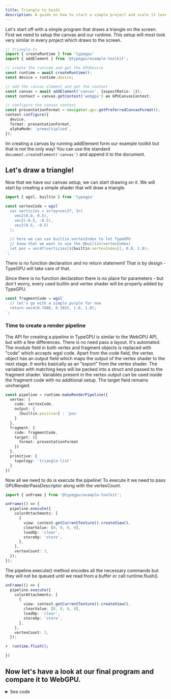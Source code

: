 ```yaml
---
title: Triangle to boids
description: A guide on how to start a simple project and scale it leveraging the power of TypeGPU.
---
```


Let's start off with a simple program that draws a triangle on the screen. First we need to setup the canvas and our runtime.
This setup will most look very similar in every project which draws to the screen.

```ts
// triangle.ts
import { createRuntime } from 'typegpu'
import { addElement } from '@typegpu/example-toolkit';

// create the runtime and get the GPUDevice
const runtime = await createRuntime();
const device = runtime.device;

// add the canvas element and get the context
const canvas = await addElement('canvas', {aspectRatio: 1});
const context = canvas.getContext('webgpu') as GPUCanvasContext;

// configure the canvas context
const presentationFormat = navigator.gpu.getPreferredCanvasFormat();
context.configure({
  device,
  format: presentationFormat,
  alphaMode: 'premultiplied',
});
```


<Aside type="tip">

Im creating a canvas by running addElement form our example toolkit but that is not the only way! You can use the standard `document.createElement('canvas')` and append it to the document.

</Aside>


## Let's draw a triangle!

Now that we have our canvas setup, we can start drawing on it. We will start by creating a simple shader that will draw a triangle.

```ts
import { wgsl, builtin } from 'typegpu'

const vertexCode = wgsl`
  var verticies = array<vec2f, 3>(
    vec2(0.0, 0.5),
    vec2(-0.5, -0.5),
    vec2(0.5, -0.5)
  );

  // here we can use builtin.vertexIndex to let TypeGPU
  // know that we want to use the @builtin(vertexIndex)
  let pos = vec4f(verticies[${builtin.vertexIndex}], 0.0, 1.0);
`;
```

<Aside type="caution" title="Pay attention to how the vertex shader code looks!">
  There is no function declaration and no return statement! That is by design - TypeGPU will take care of that.
</Aside>

Since there is no function declaration there is no place for parameters - but don't worry,
every used builtin and vertex shader will be properly added by TypeGPU.

```ts
const fragmentCode = wgsl`
  // let's go with a simple purple for now
  return vec4(0.7686, 0.3922, 1.0, 1.0);
`;
```

### Time to create a render pipeline

The API for creating a pipeline in TypeGPU is similar to the WebGPU API, but with a few differences.
<CardGrid>
  <Card title="Layouts" icon="seti:bicep">
    There is no need pass a layout. It's automated.
  </Card>
  <Card title="Modules" icon="setting">
    The module field in both vertex and fragment objects is replaced with "code" which accepts wgsl code.
  </Card>
  <Card title="Vertex" icon="setting">
    Apart from the code field, the vertex object has an output field which maps the output of the vertex shader to the next stage.
    It works basically as an "export" from the vertex shader. The variables with matching keys will be packed into a struct and passed to the fragment shader.
  </Card>
  <Card title="Fragment" icon="setting">
    Variables present in the vertex output can be used inside the fragment code with no additional setup. The target field remains unchanged.
  </Card>
</CardGrid>

```ts
const pipeline = runtime.makeRenderPipeline({
  vertex: {
    code: vertexCode,
    output: {
      [builtin.position] : 'pos'
    }
  },
  fragment: {
    code: fragmentCode,
    target: [{
      format: presentationFormat
    }]
  },
  primitive: {
    topology: 'triangle-list'
  }
})
```

Now all we need to do is execute the pipeline! To execute it we need to pass GPURenderPassDescriptor along with the vertexCount.

```ts
import { onFrame } from '@typegpu/example-toolkit';

onFrame(() => {
  pipeline.execute({
    colorAttachments: [
      {
        view: context.getCurrentTexture().createView(),
        clearValue: [0, 0, 0, 0],
        loadOp: 'clear',
        storeOp: 'store',
      },
    ],
    vertexCount: 3,
  });
});
```
<Aside type="danger" title="The code above draws nothing!">
  The pipeline.execute() method encodes all the necessary
  commands but they will not be queued until we read from a buffer or call runtime.flush().
</Aside>

```ts
onFrame(() => {
  pipeline.execute({
    colorAttachments: [
      {
        view: context.getCurrentTexture().createView(),
        clearValue: [0, 0, 0, 0],
        loadOp: 'clear',
        storeOp: 'store',
      },
    ],
    vertexCount: 3,
  });
```
``` diff
+  runtime.flush();
```
```ts
})
```

## Now let's have a look at our final program and compare it to WebGPU.

<Tabs>
  <TabItem label="TypeGPU">
  <details>
  <summary>See code</summary>
    ```ts
    import { wgsl, createRuntime, builtin } from 'typegpu'
    import { addElement, onFrame } from '@typegpu/example-toolkit';

    const runtime = await createRuntime();
    const device = runtime.device;

    const canvas = await addElement('canvas', {aspectRatio: 1});
    const context = canvas.getContext('webgpu') as GPUCanvasContext;
    const presentationFormat = navigator.gpu.getPreferredCanvasFormat();

    context.configure({
      device,
      format: presentationFormat,
      alphaMode: 'premultiplied',
    });

    const pipeline = runtime.makeRenderPipeline({
      vertex: {
        code: wgsl`
          var verticies = array<vec2f, 3>(
            vec2(0.0, 0.5),
            vec2(-0.5, -0.5),
            vec2(0.5, -0.5)
          );

          let pos = vec4f(verticies[${builtin.vertexIndex}], 0.0, 1.0);
        `,
        output: {
          [builtin.position] : 'pos'
        }
      },
      fragment: {
        code: wgsl`
          return vec4(0.7686, 0.3922, 1., 1.0);
        `,
        target: [{
          format: presentationFormat
        }]
      },
      primitive: {
        topology: 'triangle-list'
      }
    })

    onFrame(() => {
      pipeline.execute({
      colorAttachments: [
          {
            view: context.getCurrentTexture().createView(),
            clearValue: [0, 0, 0, 0],
            loadOp: 'clear',
            storeOp: 'store',
          },
        ],
        vertexCount: 3,
    })

    runtime.flush();
    })
    ```
    </details>
    <LinkCard
      title="Run this in the playground"
      href="/examples#example=playground__JYWwDg9gTgLgBAbzgdwOYGcA2AaOBjKAUwEMZCAlAVwDsZRDcAjS4TO6uAXzgDMoIQcAOQwAnmEKowlIQChQkWIjjEAJqoCimQiEK1cEagDEoxXV179BQgAJiJUygHpCADzNhtAWhgQImAGtgGCEAbllZPEN0eCgaOnMAXhVkYmD8IlIKePoACgBKcKjqGLhVQgA3YDxCOGS42noAOnKqmvDI6Pg8YmoK4nQ6lLT4NU1tXVpcoR6%2BgaFcBAGJPBhyUmAIAC44AEZOQs6S7sMyV3hk2f70JtRCGABhU7cYaeRCRkchfJVBgHEAAoAVQevWuT1oLyKXTgYCI6D0MA2hiM0BApCG1GIVVQpGgt2kt3uAKIPEIUCIqlBc3QqKg6NehyOZxgTWKPGAqEoRFyCFkcDKlWqDH5vDRpB2cMICNoyOM4pg2FFxEwYAAFsQALIQco7IRSkCUNjATzAQiqBayA4dYqlMAmwiYYDUWr1HK6JrogIUPTlKAAh1Ol280UVclnHZ8gUCqK6lAYTAAA1F0bg-SgafD1TNg2SxApxFEAB4w3gAEw8XAAZgAfLkU6nM%2BXcgAGJot3BtgCs%2BSVjejpbLuS83dwI6aPb7-abQ9HcHHPYbAqZ-e08EguabABYeLkw7Bs9KANoAEgQzFY7Ca%2B7OAElqOVXJwALqd9u4Xbtw6pxNTgUQSgYGkGBIyXOAjwvY1qCaDdgk2ahnzgPUNzkVNOFFTgpz4YhUEmEDEAbWNCB2NAsGTfsiBgbkOFLLdWyaAB2AA2AAOJi3yrABOMsyw-Jo%2BJbb9o1-BskSgO58KPKNGx4BVJXhRE5TpBkGxfDCpzhUA4LDUDU18SBMAgVBRD1GAoGAXpUG8J0YlQrgrXyCIUVMXRcgKOoawIgV7QkINCCaNxCDwQDCBDGN-GgABBGAkTwNU8PQHYjzA6T%2ByqQhkB2YoWSJR5uSIWgABUXm5UL8jZTIyAANTNZACj-Rs8G0fMqpVShiPAjs4C6nrXzAgVDLUAB5MA9SakgoEtac4BiaBCBGvVZqIKbG0whs%2BtTG83CeeIdirKcDgiAUGgSfyeEwSh0DVApwgOIA"
      target="_blank"
    />
  </TabItem>
  <TabItem label="WebGPU">
  <details>
  <summary>See code</summary>
    ```ts
    import { addElement, onFrame } from '@typegpu/example-toolkit';

    const adapter = await navigator.gpu?.requestAdapter();
    const device = await adapter?.requestDevice();

    if(!device) {
      throw new Error('Failed to acquire a device')
    }

    const canvas = await addElement('canvas', {aspectRatio: 1});
    const context = canvas.getContext('webgpu') as GPUCanvasContext;
    const presentationFormat = navigator.gpu.getPreferredCanvasFormat();

    context.configure({
      device,
      format: presentationFormat,
      alphaMode: 'premultiplied',
    });

    const pipeline = device.createRenderPipeline({
      layout: 'auto',
      vertex: {
        module: device.createShaderModule({
          code: `
            @vertex
            fn main(
              @builtin(vertex_index) VertexIndex : u32
            ) -> @builtin(position) vec4f {
              var pos = array<vec2f, 3>(
                vec2(0.0, 0.5),
                vec2(-0.5, -0.5),
                vec2(0.5, -0.5)
              );

              return vec4f(pos[VertexIndex], 0.0, 1.0);
            }
          `,
        }),
      },
      fragment: {
        module: device.createShaderModule({
          code: `
            @fragment
            fn main() -> @location(0) vec4f {
              return vec4(0.7686, 0.3922, 1.0, 1.0);
            }
          `,
        }),
        targets: [
          {
            format: presentationFormat,
          },
        ],
      },
      primitive: {
        topology: 'triangle-list',
      },
    });


    onFrame(() => {
      const commandEncoder = device.createCommandEncoder();
      const textureView = context.getCurrentTexture().createView();

      const renderPassDescriptor: GPURenderPassDescriptor = {
        colorAttachments: [
          {
            view: textureView,
            clearValue: [0, 0, 0, 0],
            loadOp: 'clear',
            storeOp: 'store',
          },
        ],
      };

      const passEncoder = commandEncoder.beginRenderPass(renderPassDescriptor);
      passEncoder.setPipeline(pipeline);
      passEncoder.draw(3);
      passEncoder.end();

      device.queue.submit([commandEncoder.finish()]);
    })

    ```
    </details>
    <LinkCard
      title="Run this in the playground"
      href="/examples#example=playground__JYWwDg9gTgLgBAbzgQwCaoKIBsCmIcB2MANHBAQGJTL5wC%2BcAZlBCHAOQACMAnmDgHMwAVwD0OAB40wuALQwIELAGtgMdgG4AUFoDG5AM7w0yMDBxQ4AXhQB3ZGrgFkAN2ADkCqADohwgPzeUDgAjsI4RgCCqKbmUAAUAJTa%2BgRGcKg4bro41nYOxjFmFoHBYREwACJZwDlJ2lrAjPEAhJnZOImIWnBwMAAWLLZOOMMYUCwJ7BQOuKh9ECi6YcDBKBk1OeyJWnQ6qem6yAQuyAZ5yPaOaJi4%2BETx7EcnZ%2BykCGf8ujAASp7AEAAXHAAIx0ZJ6QzwVLmCTwGzPU4GXw4GAAYXIsJgj1sOAARn5tihzgBxAAKAFU0cckRiiJIYCkoXAwMEDIQYP9yBRoCBPHlnG4PF5fCIUTAycFGBZgqhqS8DDyoHzsRDIfS4d5Uox3MJgvEED0Nh1iEbGLzPMDWREOVzKBaSEbkFgwP1kABZCCZYHsa0gYRYGDAGTAHCoN67NUHeBgYM4LDAAi5GztWo4LXBTw4H6ETJQMlxhNJg1GrDIHgQYQwH3IKsQCO9FwWWHAw29XogL0BnDA1M5DM4LMAZTdec9qG7Jfb7f03rgAAMjdPepwm7BJEvl4wCHA%2BYn4pvl3BOHjhMBA-u17CAPqJzISLoANWbkgAkgR73BgcIAMwAJkPdsulkAA%2BY9T3PIMCHiSADDUAECC6JtdAAFkYboj2nU5LFgi4JnLAAeZC-0YUgfxAg9MOXYj4gABm8WjSHogBWRJTSorCcF0P94lkFjSD47xWPYjjGy4nj%2BLgQTWMA6c1VE4IYD1HdkLQmCIAMABtZ91wkd97wAXSYhjSBBBiISovYj3nETenBES6BE5hkAEe5qww9tOwnXBe02dNdEzcwRzQCxx0nNtl1nHsF1k49nNcjlYu3XcHGg4CwM4LAICOINyDopCuLQjyqMU5S4FUujvAAdgANgADhq4yfwATj-P9TJM0FzO0SzAJszd7M3TkoAEVEDGBTTAIio9zWVS0WTZW1cvtObHSPRzNyMo0Nt6VlQHgptWyGiBICygQeB9GAoGAY4BDkBMjAbehTXBBotG5ah8HiJJrDAiLozgfQQD5D8MAIKLLBTPyByzDFgeOTBwa9Cx6iNAGsT1HBH1DYYEUxBlxTRPVgiIAAVBlMaSGHzGx0ZUbR5kSbzMkzgMaoDAC4MvGBckKRzD8LBZgw2YiTmzGgPJpsBpRoEiGBOV0fo3PGuBJqPKWsJx4EMeCWnbFsyLcGQKBH2dcIJsYuBLetraqKytAAHkwB9XQjagJ6jyMaAcCdn0veCD32x29tbfoBpegBsBWbBiG8iBkHEYh7w8UERN%2BeZ1n4iZwXWfZsWvAsllo6RvNvHZCVC0THAYMrpNC6j4WY%2BRnxUGoWx4h-evi6T3N6d6Pt03KcIy%2BEPEQDUeJNPjhGm9LnUCGAAx%2BiSAyIXBLQgA"
      target="_blank"
    />
  </TabItem>
</Tabs>

<Aside>The benefit of using TypeGPU may not be very obvious yet. Sure we lost some lines of code - but is it worth it? Let's keep going!</Aside>

## Let's add some parametrization!

There is nothing wrong with a simple static triangle, but let's make it a *bit more interesting* by adding some parameters to our shader.
We will add x and y position buffers and a rotation buffer that will let us move the triangle around! Now isn't that **awesome**?

#### But first let's upgrade our program a little.

Currently the verices are hardcoded in the shader.

```wgsl
var verticies = array<vec2f, 3>(
  vec2(0.0, 0.5),
  vec2(-0.5, -0.5),
  vec2(0.5, -0.5)
);

let pos = vec4f(verticies[${builtin.vertexIndex}], 0.0, 1.0);
```

That is certainly not the best way to do it. Let's create a vertex buffer that stores the coordinates and use it in the shader.

```ts
import { vec2f, arrayOf } from 'typegpu/data';

const triangleVertex = wgsl
  .buffer(arrayOf(vec2f, 3), [
    [0.0, 0.5],
    [-0.5, -0.5],
    [0.5, -0.5],
  ])
  .$allowVertex('vertex');
```
<Aside type="tip">
You can also pass `'instance'` into the `$allowVertex()` method. This will change the way the values are read.
</Aside>

Now we can use the buffer in the shader.

<Tabs>
  <TabItem label="Before">
    ```ts
    const vertexCode = wgsl`
      var verticies = array<vec2f, 3>(
        vec2(0.0, 0.5),
        vec2(-0.5, -0.5),
        vec2(0.5, -0.5)
      );

      let pos = vec4f(verticies[${builtin.vertexIndex}], 0.0, 1.0);
    `;
    ```
  </TabItem>
  <TabItem label="After">
    ```ts
    const vertexCode = wgsl`
      let pos = vec4f(${triangleVertex.asVertex()}, 0.0, 1.0);
    `;
    ```
    <Aside title="Thats it!">TypeGPU will take care of the rest.</Aside>
  </TabItem>
</Tabs>

Great! Now that we have that out of the way, let's add some parameters to our shader. Here is the game plan:


<Steps>

1. Create the parameters:

   ```ts
   import { addSliderParam } from '@typegpu/example-toolkit';

   const params = {
     rotation: addSliderParam('rotation (rad)', 0, {
       min: 0,
       max: 3.14 * 2,
       step: 0.1,
     }),
     x: addSliderParam('x', 0, {
       min: -1,
       max: 1,
       step: 0.1,
     }),
     y: addSliderParam('y', 0, {
       min: -1,
       max: 1,
       step: 0.1,
     }),
   };
   ```

2. Create the buffers:

   ```ts
   import { f32 } from 'typegpu/data';

   const rotationBuffer = wgsl.buffer(f32, params.rotation).$allowUniform();
   const xBuffer = wgsl.buffer(f32, params.x).$allowUniform();
   const yBuffer = wgsl.buffer(f32, params.y).$allowUniform();
   ```

3. Prepare a helper function to rotate the triangle:

   ```ts
   const rotate = wgsl.fn`(v: vec2f, angle: f32) -> vec2f {
     let pos = vec2(
       (v.x * cos(angle)) - (v.y * sin(angle)),
       (v.x * sin(angle)) + (v.y * cos(angle))
     );
     return pos;
   }`;
   ```

4. Use the buffers inside the shader code:

   ```ts
   const vertexCode = wgsl`
    let rotated = ${rotate}(
      ${triangleVertex.asVertex('readonly_storage')},
      ${rotationBuffer.asUniform()}
    );

    let offset = vec2f(
      ${xBuffer.asUniform()},
      ${yBuffer.asUniform()}
    );

    let pos = vec4f(rotated + offset, 0.0, 1.0);
   `;
   ```

4. Voilà! You have a movable and rotatable triangle!

</Steps>
<Aside type="tip">
Remember that there are many ways to achieve the same result.
This is just one of them. Having three separate buffers for x, y, and rotation may not be the most efficient way to do it.
You can experiment with different approaches to find the one that suits your needs best.
</Aside>

#### Let's compare TypeGPU to WebGPU again:

<Tabs>
  <TabItem label="TypeGPU">
  <details>
  <summary>See code</summary>
    ```ts
    import { wgsl, createRuntime, builtin } from 'typegpu';
    import { f32, vec2f, arrayOf } from 'typegpu/data';
    import { addElement, onFrame, addSliderParam } from '@typegpu/example-toolkit';

    const runtime = await createRuntime();
    const device = runtime.device;

    const canvas = await addElement('canvas', { aspectRatio: 1 });
    const context = canvas.getContext('webgpu') as GPUCanvasContext;
    const presentationFormat = navigator.gpu.getPreferredCanvasFormat();

    context.configure({
      device,
      format: presentationFormat,
      alphaMode: 'premultiplied',
    });

    const params = {
      rotation: addSliderParam('rotation (rad)', 0, {
        min: 0,
        max: 3.14 * 2,
        step: 0.1,
      }),
      x: addSliderParam('x', 0, {
        min: -1,
        max: 1,
        step: 0.1,
      }),
      y: addSliderParam('y', 0, {
        min: -1,
        max: 1,
        step: 0.1,
      }),
    };

    const rotationBuffer = wgsl.buffer(f32, params.rotation).$allowUniform();
    const xBuffer = wgsl.buffer(f32, params.x).$allowUniform();
    const yBuffer = wgsl.buffer(f32, params.y).$allowUniform();

    const triangleVertex = wgsl
      .buffer(arrayOf(vec2f, 3), [
        [0.0, 0.5],
        [-0.5, -0.5],
        [0.5, -0.5],
      ])
      .$allowVertex('vertex');

    const rotate = wgsl.fn`(v: vec2f, angle: f32) -> vec2f {
      let pos = vec2(
        (v.x * cos(angle)) - (v.y * sin(angle)),
        (v.x * sin(angle)) + (v.y * cos(angle))
      );
      return pos;
    }`;

    const pipeline = runtime.makeRenderPipeline({
      vertex: {
        code: wgsl`
          let rotated = ${rotate}(
            ${triangleVertex.asVertex()},
            ${rotationBuffer.asUniform()}
          );

          let offset = vec2f(
            ${xBuffer.asUniform()},
            ${yBuffer.asUniform()}
          );

          let pos = vec4f(rotated + offset, 0.0, 1.0);
        `,
        output: {
          [builtin.position]: 'pos',
        },
      },
      fragment: {
        code: wgsl`
          return vec4(0.7686, 0.3922, 1., 1.0);
        `,
        target: [
          {
            format: presentationFormat,
          },
        ],
      },
      primitive: {
        topology: 'triangle-list',
      },
    });

    onFrame(() => {
      pipeline.execute({
        colorAttachments: [
          {
            view: context.getCurrentTexture().createView(),
            clearValue: [0, 0, 0, 0],
            loadOp: 'clear',
            storeOp: 'store',
          },
        ],
        vertexCount: 3,
      });

      runtime.flush();
    });

    ```
    </details>
    <LinkCard
      title="Run it in the playground!"
      href="/examples#example=playground__JYWwDg9gTgLgBAbzgdwOYGcA2AaOBjKAUwEMZCAlAVwDsZRDcAjS4TO6uAXzgDMoIQcAOQwAnmEKowlIQG4AUKEixEvAMwAmXADdCeDT1zEoUYqIDyPLr36CR4ydID0AE1LE5i8NHhJiLlwBRTEIQQlpcCGoAMVMwowCAZUxgF0IoAAVjYkFuPgFhAAExCSlKJ0IADxywEIBaGAgITABrYBhPeTwo9HgoGjowuABeOGJkYnb8IlIKAfoACgBKBW7qXrg07WA8QhG4ftp6ADotncIFLp74PGJqbWJ0ffHJ%2BH8gkLDaBaFb%2B8ehLg-OgJHgYORSMAIAAuOAARi4Kyu6xuUTIlXgoz%2BD3Qx1QhBgAGE0VUYD9kIRGGUhEsxk8AOIZACqhLuOOJtFJq2ucDARHQ4RgkKi0WgIFI%2B2oxG2qFI0Dx0jxBIyRB46SILlZ-3Qoqg4rJSOR6JgxzWPGAqEoRAWCHkcE2hG2u2wdt4YtIsL5hAFtGFMXdMBd9uImDAAAtiABZCBpWFCL0gShsYC1YCEFyA%2BScQ1rDZgbIgJ6jW32-hCuhRWHvZKpdJZOI-Mt%2BuALUwuJaAuAABiBrvtIGA1FhPb7cHFlVhamOcIALHAAFRwLSj3qEMDD6dBxFbidjJIpNKZAs-SqdnuIUcDodwOpwrf94i7u8rsjr7ub13ZreiKv72tHhshFEM9e3tftB1hW97zHR9YWfMC4FXN8uw-e0vyzS5cz6CByyhagACFKB4NUoH2NAsGOZhiPSBYeE0XB8ziXEmwraglmOAASENMAgZAmWoYAeDFZZuRROBKkI6jSNGcjMEooiSNo%2BjeQLXFKnYrjMB4viBKEvURORDZREkkiyIwOSqMUuitBUpjjlEDTuN4-jBOEnMeRgKBgDuVAQgANXSdEzKwV15KkhZjFMCweAWXR9EMOA1CWXAAG1RxSlDzxQgBWABdaCUrqHLcCK448oK4qbxy-LXVypZQs07SAtgKofl0FrT3csSWL2GTzOOHhqAAA1i2E4oMIxqF8whYWs2k6gAPjgcarBLOAQngSAi2WvQNAWUdYuOSoF3wCB0AiqaQiWeaW20eyTvQQcLum67oMO47F0e6hnqu2kAGpbvuxdunOnzftdJFSwJK0OC2hROCGzCeTAFNCBSaheoOeYwmOcUWgocJDwyVH0cIG1XXa9FYTW%2B1uljFBzKG0d7Q2g4cNmFx9g4hAes4faEIQ7nPO8y7CGa9FjkecXWqWThoMFnn2dYkz0kl9AXL0kBlk4Zm4ENAX1oJOAIGIgVMR2%2BL%2BYNuBuYkhTVceDW3Ll3X7W54z7agNWnf02Xdf1gXWa2-Y4pnGKes5gGTZ4M3cEy3A4WOLtIbAoboIgSgYGkGBqd1lLmFYdhji29o8NyuMtszBCXbQrc%2BGIVAvhzi8ELpmaGawJmDaIGAYYtmcFhQgB2AA2AAOEe4%2BONQAE4NBsxOE6TlP7TT0chSgfFm7Sg2aYFzWPV5flBT9XV9XlrhoJq2vXT5UBS90XOEMaSAeNQH9hGFsHCDqFJeiry%2BWZDQijiGTZYIwlprRRhIUmxwqh6EzmTPe3QeJQAAIIwCFHgMMTd0Cwh3gLPeCFtiEGQLCNYxolREitEQWgAAVUkVoybsQICQMgfk0zIGWBfWmIRjB%2BRDJQduGU46iO7Nfa2PF-DmDfL8PhUAAEG16NAQgMi4zKKIIosCNcwISPtJTKoxIBiTi3NmS4pZsaEAGpgSg6AwwGTMfIIAA"
      target="_blank"
    />
  </TabItem>
  <TabItem label="WebGPU">
  <details>
  <summary>See code</summary>
    ```ts
    import { addElement, onFrame, addParameter } from '@typegpu/example-toolkit';

    const adapter = await navigator.gpu?.requestAdapter();
    const device = await adapter?.requestDevice();

    if (!device) {
      throw new Error('Failed to acquire a device');
    }

    const canvas = await addElement('canvas', { aspectRatio: 1 });
    const context = canvas.getContext('webgpu') as GPUCanvasContext;
    const presentationFormat = navigator.gpu.getPreferredCanvasFormat();

    context.configure({
      device,
      format: presentationFormat,
      alphaMode: 'premultiplied',
    });

    const triangleVertexData = new Float32Array([0.0, 0.5, -0.5, -0.5, 0.5, -0.5]);

    const triangleVertexBuffer = device.createBuffer({
      size: triangleVertexData.byteLength,
      usage: GPUBufferUsage.VERTEX,
      mappedAtCreation: true,
    });
    new Float32Array(triangleVertexBuffer.getMappedRange()).set(triangleVertexData);
    triangleVertexBuffer.unmap();

    const parametersBuffer = device.createBuffer({
      size: 4 * 3,
      usage: GPUBufferUsage.UNIFORM | GPUBufferUsage.COPY_DST,
    });

    addParameter(
      'rotation',
      {
        initial: 0,
        min: 0,
        max: 3.14 * 2,
        step: 0.1,
      },
      (value) => {
        const data = new Float32Array([value]);
        device.queue.writeBuffer(parametersBuffer, 0, data);
      },
    );

    addParameter(
      'x',
      {
        initial: 0,
        min: -1,
        max: 1,
        step: 0.1,
      },
      (value) => {
        const data = new Float32Array([value]);
        device.queue.writeBuffer(parametersBuffer, 4, data);
      },
    );

    addParameter(
      'y',
      {
        initial: 0,
        min: -1,
        max: 1,
        step: 0.1,
      },
      (value) => {
        const data = new Float32Array([value]);
        device.queue.writeBuffer(parametersBuffer, 8, data);
      },
    );

    const wgslCode = `
      fn rotate(v: vec2f, angle: f32) -> vec2f {
        let pos = vec2(
          (v.x * cos(angle)) - (v.y * sin(angle)),
          (v.x * sin(angle)) + (v.y * cos(angle))
        );
        return pos;
      };

      struct Parameters {
        rotation : f32,
        x : f32,
        y : f32,
      };

      @binding(0) @group(0) var<uniform> params : Parameters;

      struct VertexOutput {
        @builtin(position) position : vec4f
      };

      @vertex
      fn mainVert(@location(0) v: vec2f) -> VertexOutput {
        let rotated = rotate(v, params.rotation);
        let offset = vec2(params.x, params.y);

        return VertexOutput(vec4f(rotated + offset, 0.0, 1.0));
      }

      @fragment
      fn mainFrag() -> @location(0) vec4f {
        return vec4(0.7686, 0.3922, 1.0, 1.0);
      }
    `;

    const module = device.createShaderModule({
      code: wgslCode,
    });

    const pipeline = device.createRenderPipeline({
      layout: 'auto',
      vertex: {
        module: module,
        buffers: [
          {
            arrayStride: 2 * 4,
            attributes: [
              {
                shaderLocation: 0,
                offset: 0,
                format: 'float32x2',
              },
            ],
          },
        ],
      },
      fragment: {
        module: module,
        targets: [
          {
            format: presentationFormat,
          },
        ],
      },
      primitive: {
        topology: 'triangle-list',
      },
    });

    const bindGroup = device.createBindGroup({
      layout: pipeline.getBindGroupLayout(0),
      entries: [
        {
          binding: 0,
          resource: {
            buffer: parametersBuffer,
          },
        },
      ],
    });

    onFrame(() => {
      const commandEncoder = device.createCommandEncoder();
      const textureView = context.getCurrentTexture().createView();

      const renderPassDescriptor: GPURenderPassDescriptor = {
        colorAttachments: [
          {
            view: textureView,
            clearValue: [0, 0, 0, 0],
            loadOp: 'clear',
            storeOp: 'store',
          },
        ],
      };

      const passEncoder = commandEncoder.beginRenderPass(renderPassDescriptor);
      passEncoder.setPipeline(pipeline);
      passEncoder.setVertexBuffer(0, triangleVertexBuffer);
      passEncoder.setBindGroup(0, bindGroup);
      passEncoder.draw(3);
      passEncoder.end();

      device.queue.submit([commandEncoder.finish()]);
    });
    ```
    </details>
    <LinkCard
      title="Run it in the playground!"
      href="/examples#example=playground__JYWwDg9gTgLgBAbzgQwCaoKIBsCmIcB2MANCugArJTL4w5SkQEBi1%2BcAvnAGZQQhwA5AAEYATzA4A5mACuAehwAPGmFwBaGBAhYA1sBiCA3ACgTAYyYBneGmRg6UOAF4UAd2QG4BZADdgUshaUAB0MrIA-CFQOACOsjg2AIKo9o4AFACUppYENnCoOP7mOC7unrapDvRRMfGJMAAiRcAlWaYmwNxw6QCEhcU4mYgmcHAwABZ8bt44MxhQfFDpgsyeuKjjECjm8cAxKAUtJYLZJhxmufnmyAS%2ByFZlyB5eaJi4%2BEQrN3cPgqRIB6ScwwABKQWAEAAXHAAIycM5XeC5OhKeCuH73KxhHAwADCTFRMBWbhwACNwqcUI8AOLkACqeNuWIJRGUMBy1ngYBiVkIMAhTGY0BAQTKPn8gWCYTkOJg5Bi3HoMVQTN%2BVmFUFFxLOFkJ7JCuW4AVkMXSCFGR0GxEt3BFQRhPMS-MFLHtJEtyCwYAmyAAshBCjDBE6QLIsDBgGpgDhUP9zrqkeMoMBblJcAA1eioxpBZDiuZwZhYCBBADMACYkotkGJ0gBtAAMIUbpGbAFZSOoO12e3A%2B92Qu2ALqJrnJ1MEdM4LOwZQAIVk3CVTlcA1aOENMSCOEXy-o5stVmAAC8cDCYCm05ns8pcwKQmSxHQADKEKSTG1jWRWZBSc9wHS9J7iu9K-v%2BIQZhgoIACoYAAGl%2BcCimAkioEk%2BLbpGTAXlACQ2hwZwEIWxaljAlbVtQdaXpO06zqiIH0HKfr2Gh4JTjgWSZCEfLEjR14zreSj3sgZz8VON5zkojGhLIBAoe0lzjmAVA0Li9BWDJZTriUW44DuMmHmMx5njCAAscAAFRwGWSE-n%2BAFATJYEOSE9IAHIAJLMAA8qCfpwAAPoBDLOeBm54j55AAJoAPqNAAyjBBG6m8lBsOpyyWoIfACthBDxmMFpjGMwAEAYqZYDCraWmMIBldVSF1cgSgwmWISwhZ1kVk1cA2DgYDVR1SEcEh6T3FgCTDM4AB8IwlXASapAKBYzKR5ZVjWdb1hNCSjqYC06Zu9QJCEbgpnQhkqRljiaUuK5tqQy2iQdnA2qlFCqbQB7ZUohXzSVZUVV6jW1chDVwOosK9aKrVwr1-WDf2w2WqNlrjV6U0uHNxUlUtearUWJYbZRtYNrtOD7WDR0hCdm7nQYu73Qe11qbdMmkGZT15mcYxox9qDpWzP1jIIYj-bjpXlZGIP9jDENQzDLUwtDYOI0Nqt82NFPTTjYP4ytrjEWtxPkZtVHk5jlO8yVNN02dF1M-uyys99UB3c7pAABzcwKNv8x0SZuFIVhYAShRlAABraBBwLlO7jTCvg4OYFbcKQAkwtwlbDOoc3J6n3SS3AuDchAjyuAXFbpGDYzjSEShWYt5fpAJmS5z0vghGITfHgQrcSUMmS9XXXeN9ZfcD9O7dwAA1J33dN5YVhT7g7dgzbYwxDApqx5AVivRwHTGZesggnAQtu48xfx-lcBZ5WvWNw-PVgz3L8jcfcDCGSZWoGVUh0iNmGMIKQfBZBgCAcMe4UAAA8ckugijmq7R4MJL6ZQPmYE%2BeFz70WUD5WQMA5DwGLj-WQwAIxlXSPvCqTBhg0LvknFOZluCoy-sIZOUkY7IU8AQei6RhAlhuPlKBcBfBMMLrnOaeClAEKIYQgGYxS5xwgHlWMZRb6cV8KQFB0RVGuk3iXXEcAIDLl4mUKu1CvrYiUDo6x3ddQLW3rvOAMi5HEPGsw7g6RNGbHnqY7gvE2wtlILCFs7dD5YO-rwP8nwYDcNFGVVgf4siQzmoIiAwjIT92AWIrxii464hcQXMyQCQgAHYABsXtKnBLLAATgrD1OEISWnAMiZHQO44QCBnDKUNcxxNzmCwjgBKvpChQADKgPpRlm5BjgMHUO4ccApS6XkbkUYcBYDKv0q0G49I7lBIQCZ5BNnbOIrMrAtYICEODMgQhEB-qcNRDCYuPTpm4BhO8vpvUyTM3djCestcCkLSoFRBKNF5kViblzYFYwgg0T%2BXQKwgK4UlWLgtBaVhxn0BfJk10oNMVEpMWY3EhLiULTtFqB0QhuCm0rEoCs-0KVowpcOEeb0wbstRkhGJUg4mvLBt8z5yFem4F6gKKA-4YAorgEColGKSpUu1I6XkLp8qam1By1lJVuVa0tDyUAFVk6CoWloSAJYpBiGDOJac6htk2H%2BmjQiaz8i-wIKgGk4CwDaUGQcy6f8vU3MgbjK5YgbkwEdGcnZcp5yBu9S%2Ba5hCoFIX5CmRIqKFqKvdf-Kc5KnGJBuVAEopriV-Odo6L6GCObAp1fqsY3KXVmCFBldIqTZoAyTJYEAooPUYAIJYCZvrBj%2BpwASHttxMADsDAeG2SYiSmhnDGGYGJ9RojlHiU0MQiAwXZIurIo6MzLsUpaJM26TkPCsM0KwwyozBBhEBI5Hr6CUCsFexIt6HDQDKMXSwJYoAYQFOYCYcTZXysxYqsY-g5gXj3TEI9cwOVjHMLgKgGYraAtbHLbDjY9XEuJqgHySNBAof0lAZlmKbDQBwER4MVGYgUfrbqz%2BUSkwqTff2wd9Ayjdt7VOrjoQyTSDKk%2Bi9b6fHHJfZe69n7gg23Y1YTjM7Qi8VOZIc5nEwDRuIvJy9SmJk8VxDIwyWHbWSQYv83THHp0Gd4nGj1QaIFANIDmxzYArOKZs0xVA1A3DpDLB5-TTFjknrGHbBIp0rCyDJPVYk9ZeOTqC6EY05VsVZCpk2oAA"
      target="_blank"
    />
  </TabItem>
</Tabs>

## Let's create some more triangles

Now that we have a single movable triangle, let's create him some friends. But first let's upgrade our program a little.
At the moment the size of our triangle is defined by the values written to the buffer at its creation. That's ok but let's make it a little more convenient by extracting it to a variable. We should also make it a little smaller so that we can fit more triangles on the screen.

<Tabs>
  <TabItem label='Before'>
  ```ts
  const triangleVertex = wgsl
    .buffer(arrayOf(vec2f, 3), [
      [0.0, 0.5],
      [-0.5, -0.5],
      [0.5, -0.5],
    ])
    .$allowVertex('vertex');
  ```
  </TabItem>
  <TabItem label='After'>
  ```ts
  const triangleSize = 0.2;
  const triangleVertex = wgsl
    .buffer(arrayOf(vec2f, 3), [
      [0.0, triangleSize],
      [-triangleSize, -triangleSize],
      [triangleSize, -triangleSize],
    ])
    .$allowVertex('vertex');
  ```
  </TabItem>
</Tabs>

As for the triangles, we will need to create a buffer containing the positions and rotations of each triangle. We will also need to update the vertex shader to use these values. There are two different approaches - each with its own pros and cons. We can either create another vertex
buffer (this time using the 'instance' version) or we can use a uniform/storage buffer. Let's explore both options.

<Tabs>
  <TabItem label='Instance vertex buffer'>
  ```ts
  const triangleAmount = 10;
  const trianglePos = wgsl
    .buffer(arrayOf(vec3f, triangleAmount))
    .$allowVertex('instance');
  ```

  One potential downside of this approach is that the data type of the buffer is limited to scalar types. This means that our data type can't be a struct, which could possibly make our code less readable.

  ```diff
  const vertexCode =  wgsl`
+  let instanceInfo = ${trianglePos.asVertex()};
    let rotated = ${rotate}(
      ${triangleVertex.asVertex()},
-    ${rotationBuffer.asUniform()}
+    instanceInfo[2]
    );
    );

    let offset = vec2f(
-    ${xBuffer.asUniform()},
-    ${yBuffer.asUniform()}
+    instanceInfo[0],
+    instanceInfo[1]
    );

    let pos = vec4f(rotated + offset, 0.0, 1.0);
  `;
  ```
  <Aside type='tip'>
    In the above code we extracted `trianglePos` to a `instanceInfo` variable. This is not necessary as each call to `trianglePos.asVertex()` will return the same value. `${trianglePos.asVertex()}[x]` is equivalent to `instanceInfo[x]` in this case.
  </Aside>
  As we are using a vertex buffer, we don't need to index into the buffer data in the vertex shader. One downside of this approach is that
  we need to know which variable is at which index in the vector. This can be a little confusing and less readable than using a struct.
  Lastly, we need to provide our render pipeline with the number of instances we want to render.

  ```diff
  onFrame(() => {
    pipeline.execute({
      colorAttachments: [
        {
          view: context.getCurrentTexture().createView(),
          clearValue: [0, 0, 0, 0],
          loadOp: 'clear',
          storeOp: 'store',
        },
      ],
      vertexCount: 3,
+    instanceCount: triangleAmount,
    });

    runtime.flush();
  });
  ```
  </TabItem>
  <TabItem label='Uniform buffer'>
  ```ts
  const triangleAmount = 10;
  const trianglePos = wgsl
    .buffer(
      arrayOf(
        struct({
          x: f32,
          y: f32,
          rotation: f32,
        }),
        triangleAmount,
      ),
    )
    .$allowReadonlyStorage();
  ```
  This time we are using a buffer of structs. This makes our code a little more readable as we can access the data using the struct fields.
  We are using a readonly storage buffer as the current alignement of the data in the buffer is 12 bytes. This is not a multiple of 16 bytes which is required for a uniform buffer. We could also pad the struct to make it 16 bytes but let's stick to readonly storage for now.

  ```diff
  const vertexCode =  wgsl`
+  let instanceInfo = ${trianglePos.asReadOnlyStorage()}[${builtin.instanceIndex}];
    let rotated = ${rotate}(
      ${triangleVertex.asVertex()},
-    ${rotationBuffer.asUniform()}
+    instanceInfo.rotation
    );
    );

    let offset = vec2f(
-    ${xBuffer.asUniform()},
-    ${yBuffer.asUniform()}
+    instanceInfo.x,
+    instanceInfo.y
    );

    let pos = vec4f(rotated + offset, 0.0, 1.0);
  `;
  ```
  In the vertex shader we need to index into the buffer data using the `builtin.instanceIndex` variable. This variable will contain the index of the current instance being rendered. This step was not necessary when using a vertex buffer as the data was already indexed for us. Lastly, we need to provide our render pipeline with the number of instances we want to render (just like in the other approach).

  ```diff
  onFrame(() => {
    pipeline.execute({
      colorAttachments: [
        {
          view: context.getCurrentTexture().createView(),
          clearValue: [0, 0, 0, 0],
          loadOp: 'clear',
          storeOp: 'store',
        },
      ],
      vertexCount: 3,
+    instanceCount: triangleAmount,
    });

    runtime.flush();
  });
  ```

  </TabItem>
</Tabs>

In the rest of this guide we will assume the use of the storage buffer approach. If you prefer the vertex buffer approach, you can try to adapt the code to use that instead.
#### Initializing the buffer
Since we have no initial values for the buffer, we will create a helper function that fills the buffer with random values.

```ts
function randomizeTriangles() {
  const positions = [];
  for (let i = 0; i < triangleAmount; i++) {
    const x = Math.random() * 2 - 1;
    const y = Math.random() * 2 - 1;
    const rotation = Math.random() * Math.PI * 2;
    positions.push({ x, y, rotation });
  }
  runtime.writeBuffer(trianglePos, positions);
}
```
<Aside type='tip'>
  If you went with the vertex buffer approach, remember to have the correct data type when writing to the buffer. The writeBuffer function will hint at the correct data type for you.
</Aside>

We will call this function before the first frame is rendered to ensure that the buffer is initialized with random values. Let's also add a button that will call this function when clicked.

```ts
addButton('Randomize', randomizeTriangles);
```

```diff
+randomizeTriangles();
onFrame(() => {
  pipeline.execute({
    colorAttachments: [
      {
        view: context.getCurrentTexture().createView(),
        clearValue: [0, 0, 0, 0],
        loadOp: 'clear',
        storeOp: 'store',
      },
    ],
    vertexCount: 3,
    instanceCount: triangleAmount,
  });

  runtime.flush();
});
```

Since they are no longer used, we can remove the parameters we used to position the triangle.

```diff
-const params = {
-  rotation: addSliderParam('rotation (rad)', 0, {
-    min: 0,
-    max: 3.14 * 2,
-    step: 0.1,
-  }),
-  x: addSliderParam('x', 0, {
-    min: -1,
-    max: 1,
-    step: 0.1,
-  }),
-  y: addSliderParam('y', 0, {
-    min: -1,
-    max: 1,
-    step: 0.1,
-  }),
-};
-
-const rotationBuffer = wgsl.buffer(f32, params.rotation).$allowUniform();
-const xBuffer = wgsl.buffer(f32, params.x).$allowUniform();
-const yBuffer = wgsl.buffer(f32, params.y).$allowUniform();
```

<LinkCard
  title="Run it in the playground!"
  href="/examples#example=playground__JYWwDg9gTgLgBAbzgQwCaoEIFcYwgOwBoV0BRAGwFMRL8ZiCAxKZGuAXzgDMoIQ4A5AAEYATzCUA5mCwB6SgA9WYKgFo8EcgGtgMAQG4AUKEixEcAEZZg5GMCJwAxlErIYlAEpY6oSsQDukgDO5BzcvPwCYhLSWAbG4NDwSMhQLKIA8lzEXADMAEzEQTBQWI70cABulI752VU1uVxhPHyC0VIysqhuyPGGjgTFcKU%2BbAC8KP7Iuk4ubp7edjQAFACURoP4w6iUlcCOlHCTo8uUAHS7%2B4dGA0Pwjsj4lchBx1Mz8GioFNS0MCsBI9nq8BMQUkEJOUPG5gBAAFxwACMHA2d22DwI7gU8EmwJeQXOkkoMAAwljFACBP5KBZYgI1ig3gBxAAKAFVSU8CeS6JTNvc4GAXEF-rCmNAQG53vhkPtJG5oESZESSayXFxKGlKKguSCgoxJW51rcttiYOctlxgJIsC4VghDHA4FcDn4ndwjTBEcLKKK6OL8IaoFL6B7kOQwAALZAAWQgu0RAl9ICwtmAKmAOrBhnYaMM32wuAIgJh%2BFQfGAAC9KGCRk8KyBq5QACpQYBPSRUIL5rbDEod-BdygAZWb7wADOd8gKMXAB52qAA1LXY96BEIe85WLiaqArVLpLIraq1eq5NbEADaHudV6nE%2BIC6HVDHNYAuoRb3Ar%2Bp24vR2bYg-0HYc30oT9vyvZ8wKAuAQIA8DIOdd81i3AASCNyAgfwV1gRRAWqfCFAZU1BRgqgAEEQAgJZ3iRCdZ37f8X0oVkIDeSYN3ILcdz3FZv0PZBMi4ATnXEuBilKcoHW-CSFERPJCjk8TREUgovwkiTeBgQN1OUrTUU0rSKMoajaLoYznUvD00Odc5MPIbD-A8VwK3wchRBHPAWGJE1DEMLhvHKOF8HrctKxrNtQO7dZEA9Pt4EgIJdFCzif3fIxnS4aA4BWKh4GASd9DgIqAB55xY4dzKWErgAAanqxlHQkxK4AUd5YzcKNzhYCKQDigAqOB8ng5EsvEtrRE67reobPghpGsakQm502p0wMZpgHq%2BsbRauu285WQASTgYaZ2-ZLUqGc4ZCCKMHXa4hRGIDa7AIVEJvYD1Tl8c5-HbdxsF3LUVlM9igmIK73u2NFvvRYY3qOLjgnIc4uHwAADE9EVPOpiAA-TGVUAA%2BBoz3i50CqFDj3jxsTxJPc4OuGwYggPVi1mJvLKnOabhpS-AOeHLmrJ55mzsk%2BxhaoLm4Hq8X%2BacDiZcoLnbImlwYDtMLkqMdhMbIucwAzShyHsZGRiWP6pS0TxaF2KBWVN838EoWTnSI7FERayaE0oRFuMxlTqfsYonkOY78By950IQcGOPOV5XLQAhPO86BkD8tZ2CvOOrBsOx8HOMPdPwSPy0UdhMpDkkRggXT3FQWOECR9gGcMuPTLw7Ek6CHuCJzsWJNLiPKCjnLeobwMVPzQzqYgXdRVxcm6g7rTR-L8fo4gZnh-EzeK8n0RZ9uee6%2BSumagAFlEpHm4VxeuGX4gH2IJFzgnNEJMxsXaJgGQ3pKZaSvAXdMxdoahXfEmZKOYJLsGMggj0PAs40DoD7b8gxExwCDipLWOtybXxWFOAA7AANgABxkNfucXIABOfIhRkTnHfp-b%2B4lf7fl0lAYkQCbyGV9oZHKIY3A%2BhFGKGGwZQz7yQRJZCHBjLClAKlaoGCJJ4EgNhSQal2hVTUObYocCFG5nzLtSKrY9F%2Bn8kwFgqw4rjDJr7E2EhXYXEUDUHA7tBHK2wlASiuBkCOCjGgmAQRET8K0t4iS%2BxKD%2BERGaSkqoyR2hcHQFslI7TuzWJaeY7glxZn8Osfea0qCpCXBGLAAcfyPjgDUup8j54QDQBkMASZHClKgEYwyxRoCUBaUmHpLguniVkeJBpDRiLkiWIiXIYtD6UCmegyqMUzI0SWIgueVsxgXC4OQLA91-J5iMEAA"
  target="_blank"
/>

Great! But now we have a little problem. When we had just one triangle, we could easily see the triangles. But now, with multiple triangles, it's hard to see the individual triangles. Let's add a gradient color to each triangle to make them more distinguishable.

<Steps>

1. Add additional output to the vertex shader that will represent the UV coordinates inside the triangle:

   ```diff
   output: {
     [builtin.position]: 'pos',
   +  fragUV: vec2f,
    },
   ```

2. Create the UV coordinates inside the vertex shader:

   ```diff
   const vertexCode = wgsl`
     let instanceInfo = ${trianglePos.asReadonlyStorage()}[${builtin.instanceIndex}];
     let rotated = ${rotate}(
       ${triangleVertex.asVertex()},
       instanceInfo.rotation
     );

     let offset = vec2f(
       instanceInfo.x,
       instanceInfo.y
     );

     let pos = vec4f(rotated + offset, 0.0, 1.0);
   +  let fragUV = (rotated + vec2f(${triangleSize}, ${triangleSize})) / vec2f(${triangleSize} * 2.0);
   `;
   ```
   To calculate the UV coordinates, first we add a vector of the triangle size to the rotated postion to get rid of the negative values. Then we divide the result by the size of the triangle multiplied by 2 to get the UV coordinates.

3. Update the fragment shader:

   ```ts
   const fragCode = wgsl`
     let color1 = vec3(196.0 / 255.0, 100.0 / 255.0, 255.0 / 255.0);
     let color2 = vec3(29.0 / 255.0, 114.0 / 255.0, 240.0 / 255.0);

     let dist = length(fragUV - vec2(0.5, 0.5));

     let color = mix(color1, color2, dist);

     return vec4(color, 1.0);
   `;
   ```
   <Aside>
    Notice that we can just use `fragUV` directly in the fragment shader. This is because the `fragUV` value was present in the vertex shader output. TypeGPU will automatically pass this value to the fragment shader.
   </Aside>
   First, we define two colors. Then we calculate the distance from the center of the triangle to the current fragment. We use this distance to mix the two colors. The closer the fragment is to the center, the closer the color will be to `color1`. The further the fragment is from the center, the closer the color will be to `color2`. This way we get a nice radial gradient.

</Steps>

<Aside type="tip">
  The proposed solution is totally arbitrary. Feel free to experiment with different ways to color your triangles!
</Aside>

<Tabs>
  <TabItem label="TypeGPU">
  <details>
  <summary>See code</summary>
  ```ts
  import { addButton, addElement, onFrame } from '@typegpu/example-toolkit';
  import { builtin, createRuntime, wgsl } from 'typegpu';
  import { arrayOf, f32, struct, vec2f } from 'typegpu/data';

  const runtime = await createRuntime();
  const device = runtime.device;

  const canvas = await addElement('canvas', { aspectRatio: 1 });
  const context = canvas.getContext('webgpu') as GPUCanvasContext;
  const presentationFormat = navigator.gpu.getPreferredCanvasFormat();

  context.configure({
    device,
    format: presentationFormat,
    alphaMode: 'premultiplied',
  });

  addButton('Randomize', randomizeTriangles);

  const triangleSize = 0.2;
  const triangleVertex = wgsl
    .buffer(arrayOf(vec2f, 3), [
      [0.0, triangleSize],
      [-triangleSize, -triangleSize],
      [triangleSize, -triangleSize],
    ])
    .$allowVertex('vertex');

  const triangleAmount = 10;
  const trianglePos = wgsl
    .buffer(
      arrayOf(
        struct({
          x: f32,
          y: f32,
          rotation: f32,
        }),
        triangleAmount,
      ),
    )
    .$allowReadonlyStorage();

  function randomizeTriangles() {
    const positions = [];
    for (let i = 0; i < triangleAmount; i++) {
      const x = Math.random() * 2 - 1;
      const y = Math.random() * 2 - 1;
      const rotation = Math.random() * Math.PI * 2;
      positions.push({ x, y, rotation });
    }
    runtime.writeBuffer(trianglePos, positions);
  }

  const rotate = wgsl.fn`(v: vec2f, angle: f32) -> vec2f {
    let pos = vec2(
      (v.x * cos(angle)) - (v.y * sin(angle)),
      (v.x * sin(angle)) + (v.y * cos(angle))
    );
    return pos;
  }`;

  const pipeline = runtime.makeRenderPipeline({
    vertex: {
      code: wgsl`
        let instanceInfo = ${trianglePos.asReadonlyStorage()}[${builtin.instanceIndex}];
        let rotated = ${rotate}(
          ${triangleVertex.asVertex()},
          instanceInfo.rotation
        );

        let offset = vec2f(
          instanceInfo.x,
          instanceInfo.y
        );

        let pos = vec4f(rotated + offset, 0.0, 1.0);
        let fragUV = (rotated + vec2f(${triangleSize}, ${triangleSize})) / vec2f(${triangleSize} * 2.0);
      `,
      output: {
        [builtin.position]: 'pos',
        fragUV: vec2f,
      },
    },
    fragment: {
      code: wgsl`
        let color1 = vec3(196.0 / 255.0, 100.0 / 255.0, 255.0 / 255.0);
        let color2 = vec3(29.0 / 255.0, 114.0 / 255.0, 240.0 / 255.0);

        let dist = length(fragUV - vec2(0.5, 0.5));

        let color = mix(color1, color2, dist);

        return vec4(color, 1.0);
      `,
      target: [
        {
          format: presentationFormat,
        },
      ],
    },
    primitive: {
      topology: 'triangle-list',
    },
  });

  randomizeTriangles();
  onFrame(() => {
    pipeline.execute({
      colorAttachments: [
        {
          view: context.getCurrentTexture().createView(),
          clearValue: [0, 0, 0, 0],
          loadOp: 'clear',
          storeOp: 'store',
        },
      ],
      vertexCount: 3,
      instanceCount: triangleAmount,
    });

    runtime.flush();
  });
  ```
  </details>
  <LinkCard
    title="Run it in the playground!"
    href="/examples#example=playground__JYWwDg9gTgLgBAbzgQwCaoEIFcYwgOwBoV0BRAGwFMRL8ZiCAxKZGuAXzgDMoIQ4A5AAEYATzCUA5mCwB6SgA9WYKgFo8EcgGtgMAQG4AUKEixEcAEZZg5GMCJwAxlErIYlAEpY6oSsQDukgDO5BzcvPwCYhLSWAbG4NDwSMhQLKIA8lzEXADMAEzEQTBQWI70cABulI752VU1uVxhPHyC0VIysqhuyPGGjgTFcKU%2BbAC8KP7Iuk4ubp7edjQAFACURoP4w6iUlcCOlHCTo8uUAHS7%2B4dGA0Pwjsj4lchBx1Mz8GioFNS0MCsBI9nq8BMQUkEJOUPG5gBAAFxwACMHA2d22DwI7gU8EmwJeQXOkkoMAAwljFACBP5KBZYgI1ig3gBxAAKAFVSU8CeS6JTNvc4GAXEF-rCmNAQG53vhkPtJG5oESZESSayXFxKGlKKguSCgoxJW51rcttiYOctlxgJIsC4VghDHA4FcDn4ndwjTBEcLKKK6OL8IaoFL6B7kOQwAALZAAWQgu0RAl9ICwtmAKmAOrBhnYaMM32wuAIgJh%2BFQfGAAC9KGCRk8KyBq5QACpQYBPSRUIL5rbDEod-BdygAZWb7wADOd8gKMXAB52qAA1LXY96BEIe85WLiaqArVLpLIraq1eq5NbEADaHudV6nE%2BIC6HVDHNYAuoRb3Ar%2Bp24vR2bYg-0HYc30oT9vyvZ8wKAuAQIA8DIOdd81i3AASCNyAgfwV1gRRAWqfCFAZU1BRgqgAEEQAgJZ3iRCdZ37f8X0oVkIDeSYN3ILcdz3FZv0PZBMi4ATnXEuBilKcoHW-CSFERPJCjk8TREUgovwkiTeBgQN1OUrTUU0rSKMoajaLoYznUvD00Odc5MPIbD-A8VwK3wchRBHPAWGJE1DEMLhvHKOF8HrctKxrNtQO7dZEA9Pt4EgIJdFCzif3fIxnS4aA4BWKh4GASd9DgIqAB55xY4dzKWErgAAanqxlHQkxK4AUd5YzcKNzhYCKQDigAqOB8ng5EsvEtrRE67reobPghpGsakQm502p0wMZpgHq%2BsbRauu285WQASTgYaZ2-ZLUqGc4ZCCKMHXa4hRGIDa7AIVEJvYD1Tl8c5-HbdxsF3LUVlM9igmIK73u2NFvvRYY3qOLjgnIc4uHwAADE9EVPOpiAA-TGVUAA%2BBoz3i50CqFDj3jxsTxJPc4OuGwYggPVi1mJvLKnOabhpS-AOeHLmrJ55mzsk%2BxhaoLm4Hq8X%2BacDiZcoLnbImlwYDtMLkqMdhMbIucwAzShyHsZGRiWP6pS0TxaF2KBWVN838EoWTnSI7FERayaE0oRFuMxlTqfsYonkOY78By950IQcGOPOV5XLQAhPO86BkD8tZ2CvOOrBsOx8HOMPdPwSPy0UdhMpDkkRggXT3FQWOECR9gGcMuPTLw7Ek6CHuCJzsWJNLiPKCjnLeobwMVPzQzqYgXdRVxcm6g7rTR-L8fo4gZnh-EzeK8n0RZ9uee6%2BSumagAFlEpHm4VxeuGX4gH2IJFzgnNFz-gHgs-ZJc7wVj33lqvUSXcqqvmbOwYgECYqARrHmRksgwErDgYhaBkt8if2-uJTGYtaIwBkN6SmWkrwF3TMXaGoV3xJmSjmQyf9JAANxjUfG34YEek4dlXyNA6A%2B2-IMRMcAg610xNhKAKJJinlyCsJEABOAAbJ-OAKD8gAFZ1Gf3fhOB8qiRqaO0QYrRE59EaJMbgiS1NBgSNGtIxoKx8jyJUWowxj5kRImvi44xRj8jXz0a4ixZ8tLU1QMAYYkwqBDm2isJhACxr0ynOo1%2B5x1Fc2CVYuuNjcqTCbAoFY2TJHEEKYUF04SYBzy0lrHW5Nr4FM0NAd%2BODVpwHwd%2BXSUBiQkJvIZX2jCvQ%2BhFGKGGwZQz724eJZCHBjLClAKlaoAiJJ4EgNhSQal2iQMoKoc2xQGHTNzPmXakVWybPZmiJgLBVhxXGGTX2JsJCuwuIoGoOB3Z9OVhIyiuBkCOCjHwmAQREQ9K0u8iS%2BxKD%2BERGaSkqoyR2hcHQFslI7TuzWJaeY7glxZn8Osfea0qCpCXBGLAAcfzuPJa-KZ88IBoAyGAJMjgCVQD2YZYo0BKB0qTGylwLLxITJQmLL2ihyRLERLkMWh9KAiv4ZVeBNVLJcMqb9Gg6NyBYHuv5PMRggA"
    target="_blank"
  />
  </TabItem>
  <TabItem label="WebGPU">
  <details>
  <summary>See code</summary>
  ```ts
  import { addElement, addButton, onFrame } from '@typegpu/example-toolkit';

  const adapter = await navigator.gpu?.requestAdapter();
  const device = await adapter?.requestDevice();

  if (!device) {
    throw new Error('Failed to acquire a device');
  }

  const canvas = await addElement('canvas', { aspectRatio: 1 });
  const context = canvas.getContext('webgpu') as GPUCanvasContext;
  const presentationFormat = navigator.gpu.getPreferredCanvasFormat();

  context.configure({
    device,
    format: presentationFormat,
    alphaMode: 'premultiplied',
  });

  addButton('Randomize', randomizeTriangles);

  const triangleSize = 0.2;
  const triangleVertexData = new Float32Array([
    0.0,
    triangleSize,
    -triangleSize,
    -triangleSize,
    triangleSize,
    -triangleSize,
  ]);

  const triangleAmount = 10;
  const trianglePos = device.createBuffer({
    size: triangleAmount * 3 * 4,
    usage: GPUBufferUsage.STORAGE | GPUBufferUsage.COPY_DST,
  });

  const triangleVertexBuffer = device.createBuffer({
    size: triangleVertexData.byteLength,
    usage: GPUBufferUsage.VERTEX,
    mappedAtCreation: true,
  });
  new Float32Array(triangleVertexBuffer.getMappedRange()).set(triangleVertexData);
  triangleVertexBuffer.unmap();

  function randomizeTriangles() {
    if (!device) {
      return;
    }
    const data = new Float32Array(triangleAmount * 3);
    for (let i = 0; i < triangleAmount; i++) {
      data[i * 3] = Math.random() * 2 - 1;
      data[i * 3 + 1] = Math.random() * 2 - 1;
      data[i * 3 + 2] = Math.random() * Math.PI * 2;
    }
    device.queue.writeBuffer(trianglePos, 0, data);
  }

  const wgslCode = `
    fn rotate(v: vec2f, angle: f32) -> vec2f {
      let pos = vec2(
        (v.x * cos(angle)) - (v.y * sin(angle)),
        (v.x * sin(angle)) + (v.y * cos(angle))
      );
      return pos;
    };

    struct TriangleData {
      x : f32,
      y : f32,
      rotation : f32,
    };

    struct VertexOutput {
      @builtin(position) position : vec4f,
      @location(1) fragUV : vec2f,
    };

    @binding(0) @group(0) var<storage, read> trianglePos : array<TriangleData>;

    @vertex
    fn mainVert(@builtin(instance_index) ii: u32 ,@location(0) v: vec2f) -> VertexOutput {
      let instanceInfo = trianglePos[ii];

      let rotated = rotate(v, instanceInfo.rotation);
      let offset = vec2(instanceInfo.x, instanceInfo.y);

      let pos = vec4(rotated + offset, 0.0, 1.0);
      let fragUV = (rotated + vec2f(${triangleSize}, ${triangleSize})) / vec2f(${triangleSize} * 2.0);
      return VertexOutput(pos, fragUV);
    }

    @fragment
    fn mainFrag(@location(1) fragUV : vec2f) -> @location(0) vec4f {
      let color1 = vec3(196.0 / 255.0, 100.0 / 255.0, 255.0 / 255.0);
      let color2 = vec3(29.0 / 255.0, 114.0 / 255.0, 240.0 / 255.0);

      let dist = length(fragUV - vec2(0.5, 0.5));

      let color = mix(color1, color2, dist);

      return vec4(color, 1.0);
    }
  `;

  const module = device.createShaderModule({
    code: wgslCode,
  });

  const pipeline = device.createRenderPipeline({
    layout: 'auto',
    vertex: {
      module: module,
      buffers: [
        {
          arrayStride: 2 * 4,
          attributes: [
            {
              shaderLocation: 0,
              offset: 0,
              format: 'float32x2',
            },
          ],
        },
      ],
    },
    fragment: {
      module: module,
      targets: [
        {
          format: presentationFormat,
        },
      ],
    },
    primitive: {
      topology: 'triangle-list',
    },
  });

  const bindGroup = device.createBindGroup({
    layout: pipeline.getBindGroupLayout(0),
    entries: [
      {
        binding: 0,
        resource: {
          buffer: trianglePos,
        },
      },
    ],
  });

  randomizeTriangles();
  onFrame(() => {
    const commandEncoder = device.createCommandEncoder();
    const textureView = context.getCurrentTexture().createView();

    const renderPassDescriptor: GPURenderPassDescriptor = {
      colorAttachments: [
        {
          view: textureView,
          clearValue: [0, 0, 0, 0],
          loadOp: 'clear',
          storeOp: 'store',
        },
      ],
    };

    const passEncoder = commandEncoder.beginRenderPass(renderPassDescriptor);
    passEncoder.setPipeline(pipeline);
    passEncoder.setVertexBuffer(0, triangleVertexBuffer);
    passEncoder.setBindGroup(0, bindGroup);
    passEncoder.draw(3, triangleAmount);
    passEncoder.end();

    device.queue.submit([commandEncoder.finish()]);
  });

  ```
  </details>
  <LinkCard
    title="Run it in the playground!"
    href="/examples#example=playground__JYWwDg9gTgLgBAbzgQwCaoKIBsCmIcB2MANCugEICuMMEBpdAYlMvnAL5wBmUEIcAcgACMAJ5gcAczCUA9DgAerMLgC0tCFgDWwGAIDcAKEMBjOgGd4aZGBg4ocALwoA7sl1wCyAG7BJyWigAOmlKAH4gqBwAR0ocSwBBVBs7KAAKAEojMwJLOFQcXxMcJ1d3K2Tbewio2PiYABFC4GLMo0NgLjg0gEICopwMxEM4OBgAC14XTxxpjChedIFGd1xUMYgUE1jgKJR85uKBLMN2Yxy8k2QCb2RzUuQ3DzRMXHwiNIErm7uBUiQ7hITDAAEoBYAQABccAAjBwThd4Dk7Ap4M5vrdzCEcDAAMJ0FEwT4uHAAI1CxxQ9wA4gAFACquOumPxREUMGyFngYCi5kIMHBTGgIACpS8vn8gRCMmxMFpUS49iiqCZP3MjGFATa5wJ7KCOS4fkoUTSCBGBwGxHNXE1MGhPPi-MFBA1UBFJHNyCwYHGyAAshACtCBA6QJQsDBgCpgDhUH9TidDC8qDQ6J8wQRUHxgAAvHB-OAsTPZvMAFSgwGuklw5kTiLGFaruAAyrmSs4AAxBABMnNy8BgjYI1ZwADV7CiGgFkGLZnBGFgIAEAMzdhILZCiNIAbXNXY7VtGg8rw5bbcPcHUQ5HrbzF6vJ5v5-Nx6bOFvOHvr9P7%2BfAF06y5BtH1wBIQAgSgiFKGEOz7PJvxHWkIHuZx%2BhaHB9SiAIcCoLhFXSM1RnMNtoQQ0DwMg%2BAACo4GXOAaIAFgvShzGQSQcGhOl6Vw-D6VY9igmbUsAHkQQSakMDgAAfOAuJ4%2Bw%2BLYjDcWE2kAE0AH0GiEq12EA-tgLfcdYEUeSHFQw4MJMLC7DM01zWIvNSOvXBjMnacglJUQ7AAGUISQJmY-iONkhkzMUgTRwwEFSwwAANC8RTACRUASPEbIhAhnLiXSTgIOcFyXGBV3XFgtzIscJ1Myg8PsWU-RsFKM3YzIMiCPkiQqtzFCnAUTi6qqFDMoJIKS7VDC4SDgUywtrizEA23LED4kyYZRk6bo%2BksoZCNGQscWNAgjFGM5RnrZIBVnaZCpXNcN3KlycDAiCoJo5cTlGG0HDSXB4GAUpYLgf6AB5DJ-Z7KP0IGAGpoZ281Rgu5Bt3%2Bt6-1KBqJkiOa%2BFWmju0vWFjr2pGUfo2i4Gh2F0ecTHxmx4sQDxuACdUImEfyacybeymWZpuA6YZ%2BbmcF2kAElyd7c1TotdCgjqOIghcCtbJq-C0gqpDzFIA9Ob6owzlMICXEkcwsHxApSgAA2tAhCwgAU7DSbxoW8HATG7LhSDfaEuFXIZVAAPjgN2Pa6XbRl%2BuBIBQkP3e7NIOdGZ2ggUcmzHMNI3wyAPum8IJRHJ4iCCzn8c4vPa89TovgBL7OhiplPC5ojPS5HHOOY%2BvaohgQ7o%2BQ4n2HaIjB0oYE4CWt9epnCO4DT33VwruBC4X7sl94R2ZtXi8h%2BMEeoDH%2BBuoUYTqBkeBZ6EUlKGACNa7SGPdEyoZH8jOg4Fd92GK9jmhEXK434lxhEMHgbF6Sjg-nHMOO9h5wCvrXVAtdJBpA7EMIQkheCUDACgoYtwoDA0sNAJSpAsKoGDprZCkDkD3WBpPH809A6wKEG7EyChbZwBFLXNyaQr43zviXWulhrjFA0ggxQQxgDAGhJQVccBiB-wgAAzKOCQ6fzDgHYOx9T4wHPmtPaUdBECgIMUMWBAbSlAoeYFGwA-ywMjjie2jtYylA3thZ2pBDHCJwKYm0kQHbOi7vY%2BAEA8IdVKKHBOnjjHeLMRAVOHj%2BxeJ8XE0QiZK5RxjuEr%2BaRXF2HWFTEJXAOo6yCLrGEpTAlwCjqAyQ4DSg5P8Xk3mESuBpAACQIAqh%2BdgpAOldLbHpIYsgoGe3aZ0x63TJYVOJqMHufctFn2oA-ZCpAangK7obUYQganvBgOwzhLoWDIIUUotMwDuBHLqWoz2Gi4H-2dCo0O389FBLgGYRcUA4TOFDsuNIMIACcAA2UpcBhndgAKzgtKaQGC%2B5QUs0hdChFUKOzwohSiypUd3nQAJt892vzuz-JBWCxFZSYQMWJcipF3YGJwpJRiuxVSHGILyM4XAw4JhpDWRAtmESUFBHBSU8FOdGVYs0NAUoC0FBpGxZ80gsq175GAJYNJ3cDpQDtk8mV4qoAwumdLQwVt2j1nAqgcM7ZZbFEwjgbCzZfQFCgAGM1uB7JnUDCFE2ZsLafgTMaoCYAow4CwLXC1aErXWRtXYEEhAHW0kDcG-KrqqmbggnaQQyBqAQHjKMFhKJoSz1Nea6EhbcBL2vrVKA5hoS7krqMWeldqFlWbMeIMLNyZMSTntAIx5r52CrXAGttbK71qHXAcw9r7A%2BUUc6aEB5O1DsKR1WdS9R3cFtMGLgi5boKG7Nm1dHAV17T-IenpHNj3SwvDs-k%2BaOYlpCnepeAooDsRgP2wdw751rrdAEe0vInSANdO6E9S9z0nQvDyUAT83Y3srrQSAi5JCiGDBVVQwbLB7tPXpP1BlSQIOpJgsApQw1WRsjhPDBGk1YBTdQe08aQ2ynIORiCYAfLUaJKgi8-IKzxGrRzEduHMxIOXZ23kEEoDFBg6O8t%2BFnLLS1sBjmp7Rjnqw8YIs81FqPUzicJgLB8BpFWo4YOu16xmBACKTMGBjHuvMpakjkacD4nM3NKzZgHXajdQZQkxoxwxmmOiXUqJZS4mNFEIgpZ2Q%2BcyNa7Co4-PjU83kMLsa7jmCaOYayUZAicQZNGzM9haSpfS5l2wErnCz1lWlAUJhxi7LfZ2kdOa-OkUi1EOLsxD1nVwNQ0cXo4jVt1oNnWoHR1btQMJMAwYTDdagHuodhCogTeDAt-MCnK4jd3uaesYBUuuZs6UMzFnMDWYdZ5KQtc8spfMJnZLBWivxBK4ELuO3rt7dOx1ONEgE04AfnR-Kz3dsnbqh1Y%2BdldYDVYWZAHr2gfBA6oxzM%2BHmMoNIAJ1ASOsHQ-MG9uqqAWAuDSMuUgFUIZECxzj4IMaEt2flnERW5hKCkgWkSbch2XOw6CIaAgyrxiZAAgbE4QA"
    target="_blank"
  />
  </TabItem>
</Tabs>


## Incorporating a compute shader to move the triangles

Now that we have a basic triangle rendering, we can start to incorporate a compute shader to move the triangles.
For now we will just try to apply some simple movement to the triangles.

Let's create the compute shader:

```ts
const computePipeline = runtime.makeComputePipeline({
  code: wgsl`
    let index = ${builtin.globalInvocationId}.x;
    var instanceInfo = ${trianglePos.asMutableStorage()}[index];
    let triangleSize = ${triangleSize};

    if (instanceInfo.x > 1.0 + triangleSize) {
      instanceInfo.x = -1.0 - triangleSize;
    }
    if (instanceInfo.y > 1.0 + triangleSize) {
      instanceInfo.y = -1.0 - triangleSize;
    }

    instanceInfo.rotation += 0.01;
    instanceInfo.x += 0.01;
    instanceInfo.y += 0.01;

    ${trianglePos.asMutableStorage()}[index] = instanceInfo;
  `,
});
```

<Aside type="danger" title="Remember to add proper permissions!">
  The code above will not compile because `trianglePos.asMutableStorage()` returns null. That is because we need to add the proper permissions to the buffer.
  ```diff
  const triangleAmount = 10;
  const trianglePos = wgsl
    .buffer(
      arrayOf(
        struct({
          x: f32,
          y: f32,
          rotation: f32,
        }),
        triangleAmount,
      ),
    )
    .$allowReadonlyStorage()
  +  .$allowMutableStorage();
  ```
</Aside>

If you do not specify the workgroup size, the default is 1, 1, 1. To specify the workgroup size, you can use the `workgroupSize` property in the `makeComputePipeline` function.

```diff
const computePipeline = runtime.makeComputePipeline({
  code: wgsl`
    ...
  `,
+  workgroupSize: [1, 1, 1],
});
```

Now all we need to do is execute the compute pipeline before rendering the triangles.

```diff
randomizeTriangles();
onFrame(() => {
+  computePipeline.execute({
+    workgroups: [triangleAmount],
+  });
  pipeline.execute({
    colorAttachments: [
      {
        view: context.getCurrentTexture().createView(),
        clearValue: [0, 0, 0, 0],
        loadOp: 'clear',
        storeOp: 'store',
      },
    ],
    vertexCount: 3,
    instanceCount: triangleAmount,
  });

  runtime.flush();
});
```

<Tabs>
  <TabItem label="TypeGPU">
    <details>
      <summary>Click to see the full code</summary>
      ```ts
      import { addButton, addElement, onFrame } from '@typegpu/example-toolkit';
      import { builtin, createRuntime, wgsl } from 'typegpu';
      import { arrayOf, f32, struct, vec2f } from 'typegpu/data';

      const runtime = await createRuntime();
      const device = runtime.device;

      const canvas = await addElement('canvas', { aspectRatio: 1 });
      const context = canvas.getContext('webgpu') as GPUCanvasContext;
      const presentationFormat = navigator.gpu.getPreferredCanvasFormat();

      context.configure({
        device,
        format: presentationFormat,
        alphaMode: 'premultiplied',
      });

      addButton('Randomize', randomizeTriangles);

      const triangleSize = 0.2;
      const triangleVertex = wgsl
        .buffer(arrayOf(vec2f, 3), [
          [0.0, triangleSize],
          [-triangleSize, -triangleSize],
          [triangleSize, -triangleSize],
        ])
        .$allowVertex('vertex');

      const triangleAmount = 10;
      const trianglePos = wgsl
        .buffer(
          arrayOf(
            struct({
              x: f32,
              y: f32,
              rotation: f32,
            }),
            triangleAmount,
          ),
        )
        .$allowReadonlyStorage()
        .$allowMutableStorage();

      function randomizeTriangles() {
        const positions = [];
        for (let i = 0; i < triangleAmount; i++) {
          const x = Math.random() * 2 - 1;
          const y = Math.random() * 2 - 1;
          const rotation = Math.random() * Math.PI * 2;
          positions.push({ x, y, rotation });
        }
        runtime.writeBuffer(trianglePos, positions);
      }

      const rotate = wgsl.fn`(v: vec2f, angle: f32) -> vec2f {
        let pos = vec2(
          (v.x * cos(angle)) - (v.y * sin(angle)),
          (v.x * sin(angle)) + (v.y * cos(angle))
        );
        return pos;
      }`;

      const pipeline = runtime.makeRenderPipeline({
        vertex: {
          code: wgsl`
            let instanceInfo = ${trianglePos.asReadonlyStorage()}[${builtin.instanceIndex}];
            let rotated = ${rotate}(
              ${triangleVertex.asVertex()},
              instanceInfo.rotation
            );

            let offset = vec2f(
              instanceInfo.x,
              instanceInfo.y
            );

            let pos = vec4f(rotated + offset, 0.0, 1.0);
            let fragUV = (rotated + vec2f(${triangleSize}, ${triangleSize})) / vec2f(${triangleSize} * 2.0);
          `,
          output: {
            [builtin.position]: 'pos',
            fragUV: vec2f,
          },
        },
        fragment: {
          code: wgsl`
            let color1 = vec3(196.0 / 255.0, 100.0 / 255.0, 255.0 / 255.0);
            let color2 = vec3(29.0 / 255.0, 114.0 / 255.0, 240.0 / 255.0);

            let dist = length(fragUV - vec2(0.5, 0.5));

            let color = mix(color1, color2, dist);

            return vec4(color, 1.0);
          `,
          target: [
            {
              format: presentationFormat,
            },
          ],
        },
        primitive: {
          topology: 'triangle-list',
        },
      });

      const computePipeline = runtime.makeComputePipeline({
        code: wgsl`
          let index = ${builtin.globalInvocationId}.x;
          var instanceInfo = ${trianglePos.asMutableStorage()}[index];
          let triangleSize = ${triangleSize};

          if (instanceInfo.x > 1.0 + triangleSize) {
            instanceInfo.x = -1.0 - triangleSize;
          }
          if (instanceInfo.y > 1.0 + triangleSize) {
            instanceInfo.y = -1.0 - triangleSize;
          }

          instanceInfo.rotation += 0.01;
          instanceInfo.x += 0.01;
          instanceInfo.y += 0.01;

          ${trianglePos.asMutableStorage()}[index] = instanceInfo;
        `,
      });

      randomizeTriangles();
      onFrame(() => {
        computePipeline.execute({
          workgroups: [triangleAmount],
        });
        pipeline.execute({
          colorAttachments: [
            {
              view: context.getCurrentTexture().createView(),
              clearValue: [0, 0, 0, 0],
              loadOp: 'clear',
              storeOp: 'store',
            },
          ],
          vertexCount: 3,
          instanceCount: triangleAmount,
        });

        runtime.flush();
      });

      ```
    </details>
    <LinkCard
      title="Run it in the playground!"
      href="/examples#example=playground__JYWwDg9gTgLgBAbzgQwCaoEIFcYwgOwBoV0BRAGwFMRL8ZiCAxKZGuAXzgDMoIQ4A5AAEYATzCUA5mCwB6SgA9WYKgFo8EcgGtgMAQG4AUKEixEcAEZZg5GMCJwAxlErIYlAEpY6oSsQDukgDO5BzcvPwCYhLSWAbG4NDwSMhQLKIA8lzEXADMAEzEQTBQWI70cABulI75XGE8fILRUjKyqG7I8YaOBMVwpT5sALwo-si6Ti5unt52NAAUAJRGvfj9qJSVwI6UcKOD85QAdJvbu0Y9ffCOyPiVyEH7YxPwaKgU1LQwCwK3948BMQUkEJOUPG5gBAAFxwACMHBWV3WNwI7gU8FG-weQWOkkoMAAwmjFD8BP5KBZYgIligngBxAAKAFVCXcccS6KTVtc4GAXEFvpCmNAQG5nvhkNtJG5oHiZHiCYyXFxKGlKKg2QCgoxRW5lpc1uiYMc1lxgJIsC4FghDHA4Gcdn47dw9TBYfzKIK6ML8LqoGL6C7kOQwAALZAAWQgm1hAk9ICwtmAKmAGqBhnYSMM72wuAIvwh%2BFQfGAAC9KECBncSyBy5QACpQYB3SRUILZtb9Eot-BtygAZXrzwADMd8jyUXAe62qAA1NXo56BEIu45WLiqqALVLpLILaq1bJwXJLYgAbRd9vPY5HxBnfaoQ4rAF1CFe4Of1M3Z4P68Rv17ftn0oN8P3PB9gP-OBAN-ECwPtF8ljXAASENyAgfwF1gRRfmqHCFBpQ1eUgqgAEEQAgOZnjhEdJ27H9H0oRkICeUYV3INcNy3BYP13ZBMi4Xj7REuBilKcobQ-USFFhPJCmkkTRDkgp31E0TeBgX0VIU9TETU9TSMoCiqLoAz7TPF1kPtY40PIDD-A8VwS3wchRAHPAWHxZZUPQzDIxwZALCfTzkG87MuG8cooXwati1LCsmyA9tlkQF0u3gSAgl0GK2M-F8jHtLhoDgBYqHgYBR30OBKoAHmnRj%2BxMuZquAABqNraVtUSMrgBRnkjNww2OFh4pAVKACo4HyGD4UKkTetEAahpGms%2BEm6bZrheb7V6zTfWWmBhtG2sNsGo7jkZABJOAponD8spyvpjhkIIwxtPriFEYh9rsAhEXm9gXUOXxjn8Zt3GwTc1QWIyWKCYhHr%2B9YkSB5F%2Bl%2BvZ2OCchji4fAAAMD1hQ86mIX8dNpVQAD4qhqOo0vtcq%2BVY55SeEkSD2Ofqpt6IIdyYpYqdKypjiWqbsvwAX%2ByF8yRe526xPsaWqCFuA2vl8WnFYlXKCFqz5pcGArVirKjHYAniKnMAU0och7CxgY5lBsUtE8WhNigRlbft-BKCk%2B18PRWFuoWmNKFhDiCcU5n7GKO5diu-BiueFCEDh1jjkeJy0AINyPOgML-aWdhzzTqwbDsfBjjjrT8ET4tFHYAqY4JAYIC09xUFThBMfYDm9LTozsPRLOghH3CS7l0Ta4Tygk%2BKkaO99RTsz05mIE3QVMTpo8B-U2f6-n5OIG56eRMPhvF9EVfLnXtusrZmoABYhMx7uNc3rht%2BIW9iDhY4I4kT33gDwMKzI5zPAWO-dWu86gLCHo1J89Z2DEEQclP8FYsy0lkHAoS6C4IoMVvkQBwCRIEzllRGAMh3SM3UueCuyZq5Ixii%2BOMWUMx6TAZICBJN6bZA-Kgl0QiipeRoHQEOH5eixjgFHVuqIMJQARKMQ8uQFhwgAJwADZAFwFwfkAArAYwB-8Ry3j0dNIxJjLHGJHBYwxtiyGiWZr0RRM0VE1DUfkDRuj9FWLvPCOEz9fE2OsfkZ%2B5i-GOLvupZmqBgD9FGFQPsR0FjcIgbNdmY4DG-2OAYoWMTnFt1cSVUYdYFALBKUo4gVTCgOgSTANe6kjYm13s-SpmhoD-1ITtOAFCPxaSgPiWhl49Khy4W6D0AohTI39IGc%2BIiRIIQ4AZfkoAcrVEkaJPAkAMKSGUs0JBlBVD22KJwlZmZOy8l6OAHAzEfYO2eCDGgxxXaUGJLc9w3sJC%2B39qHaREdZE42jkUiqjd%2BqjHLtYJheIMIWBDEnSoEBbjIyuqgdg3NekPCgDVFEc8F4QB7hnXEjwApaWCoOUK4VS72E2AoFuoKGoYJAkSo5IF2CFJqvUBYl9j6L36rTABdiNZGRAl1RSvKCUK1GKoIVs1RX1l6UDGe3LJUnzFnAQVuiRVsvrOKvSarr7PFlbo1QTLCEViVYYD8hrT6-RiurUYt5to2rxUfKV-U2pOsAS6mebqr6nyWl6uAzrOUEKYvDMeZKgohULtS88tLFAvmeLa%2Ba-SsyXBOglRsRz%2BZIiYCwRYqVhi03%2BXwGh9yfkO2OIoGodyA4iX8NALQkheBYDAEEWEEEjnNToMsjNLobZVr9jWhQdb3ANt2p0qAZFcDIEcGGcRMBO2fkUuM9S2xKD%2BFhEaUkioiRWhcHQBspIrTF1NNMdwc40z%2BGWOfXaVBUhzhDFgQFN5f4fpDcs9eEA0AZDAHGRwj6oDnL0sUaAlB-1xnAy4UDIlFmITlkHRQxI5iwlyHLXlqGJHmqYr2oM9oB3A2di8rg5AsBvQNJcowQA"
      target="_blank"
    />
  </TabItem>
  <TabItem label="WebGPU">
    <details>
      <summary>Click to see the full code</summary>
      ```ts
      import { addButton, addElement, onFrame } from '@typegpu/example-toolkit';

      const adapter = await navigator.gpu?.requestAdapter();
      const device = await adapter?.requestDevice();

      if (!device) {
        throw new Error('Failed to acquire a device');
      }

      const canvas = await addElement('canvas', { aspectRatio: 1 });
      const context = canvas.getContext('webgpu') as GPUCanvasContext;
      const presentationFormat = navigator.gpu.getPreferredCanvasFormat();

      context.configure({
        device,
        format: presentationFormat,
        alphaMode: 'premultiplied',
      });

      addButton('Randomize', randomizeTriangles);

      const triangleSize = 0.2;
      const triangleVertexData = new Float32Array([
        0.0,
        triangleSize,
        -triangleSize,
        -triangleSize,
        triangleSize,
        -triangleSize,
      ]);

      const triangleAmount = 10;
      const trianglePos = device.createBuffer({
        size: triangleAmount * 3 * 4,
        usage: GPUBufferUsage.STORAGE | GPUBufferUsage.COPY_DST,
      });

      const triangleVertexBuffer = device.createBuffer({
        size: triangleVertexData.byteLength,
        usage: GPUBufferUsage.VERTEX,
        mappedAtCreation: true,
      });
      new Float32Array(triangleVertexBuffer.getMappedRange()).set(triangleVertexData);
      triangleVertexBuffer.unmap();

      function randomizeTriangles() {
        if (!device) {
          return;
        }
        const data = new Float32Array(triangleAmount * 3);
        for (let i = 0; i < triangleAmount; i++) {
          data[i * 3] = Math.random() * 2 - 1;
          data[i * 3 + 1] = Math.random() * 2 - 1;
          data[i * 3 + 2] = Math.random() * Math.PI * 2;
        }
        device.queue.writeBuffer(trianglePos, 0, data);
      }

      const wgslCode = `
        fn rotate(v: vec2f, angle: f32) -> vec2f {
          let pos = vec2(
            (v.x * cos(angle)) - (v.y * sin(angle)),
            (v.x * sin(angle)) + (v.y * cos(angle))
          );
          return pos;
        };

        struct TriangleData {
          x : f32,
          y : f32,
          rotation : f32,
        };

        struct VertexOutput {
          @builtin(position) position : vec4f,
          @location(1) fragUV : vec2f,
        };

        @binding(0) @group(0) var<storage, read> trianglePos : array<TriangleData>;

        @vertex
        fn mainVert(@builtin(instance_index) ii: u32 ,@location(0) v: vec2f) -> VertexOutput {
          let instanceInfo = trianglePos[ii];

          let rotated = rotate(v, instanceInfo.rotation);
          let offset = vec2(instanceInfo.x, instanceInfo.y);

          let pos = vec4(rotated + offset, 0.0, 1.0);
          let fragUV = (rotated + vec2f(${triangleSize}, ${triangleSize})) / vec2f(${triangleSize} * 2.0);
          return VertexOutput(pos, fragUV);
        }

        @fragment
        fn mainFrag(@location(1) fragUV : vec2f) -> @location(0) vec4f {
          let color1 = vec3(196.0 / 255.0, 100.0 / 255.0, 255.0 / 255.0);
          let color2 = vec3(29.0 / 255.0, 114.0 / 255.0, 240.0 / 255.0);

          let dist = length(fragUV - vec2(0.5, 0.5));

          let color = mix(color1, color2, dist);

          return vec4(color, 1.0);
        }
      `;

      const wgslCodeCompute = `
        struct TriangleData {
          x : f32,
          y : f32,
          rotation : f32,
        };

        @binding(0) @group(0) var<storage, read_write> trianglePos : array<TriangleData>;

        @compute @workgroup_size(1)
        fn mainCompute(@builtin(global_invocation_id) gid: vec3u) {
          let index = gid.x;
          var instanceInfo = trianglePos[index];
          let triangleSize = ${triangleSize};

          if (instanceInfo.x > 1.0 + triangleSize) {
            instanceInfo.x = -1.0 - triangleSize;
          }
          if (instanceInfo.y > 1.0 + triangleSize) {
            instanceInfo.y = -1.0 - triangleSize;
          }

          instanceInfo.rotation += 0.01;
          instanceInfo.x += 0.01;
          instanceInfo.y += 0.01;

          trianglePos[index] = instanceInfo;
        }
      `;

      const module = device.createShaderModule({
        code: wgslCode,
      });
      const moduleCompute = device.createShaderModule({
        code: wgslCodeCompute,
      });

      const pipeline = device.createRenderPipeline({
        layout: 'auto',
        vertex: {
          module: module,
          buffers: [
            {
              arrayStride: 2 * 4,
              attributes: [
                {
                  shaderLocation: 0,
                  offset: 0,
                  format: 'float32x2',
                },
              ],
            },
          ],
        },
        fragment: {
          module: module,
          targets: [
            {
              format: presentationFormat,
            },
          ],
        },
        primitive: {
          topology: 'triangle-list',
        },
      });

      const computePipeline = device.createComputePipeline({
        layout: 'auto',
        compute: {
          module: moduleCompute,
        },
      });

      const bindGroup = device.createBindGroup({
        layout: pipeline.getBindGroupLayout(0),
        entries: [
          {
            binding: 0,
            resource: {
              buffer: trianglePos,
            },
          },
        ],
      });

      const bindGroupCompute = device.createBindGroup({
        layout: computePipeline.getBindGroupLayout(0),
        entries: [
          {
            binding: 0,
            resource: {
              buffer: trianglePos,
            },
          },
        ],
      });

      randomizeTriangles();
      onFrame(() => {
        const commandEncoder = device.createCommandEncoder();
        const textureView = context.getCurrentTexture().createView();

        const renderPassDescriptor: GPURenderPassDescriptor = {
          colorAttachments: [
            {
              view: textureView,
              clearValue: [0, 0, 0, 0],
              loadOp: 'clear',
              storeOp: 'store',
            },
          ],
        };

        const computePass = commandEncoder.beginComputePass();
        computePass.setPipeline(computePipeline);
        computePass.setBindGroup(0, bindGroupCompute);
        computePass.dispatchWorkgroups(triangleAmount);
        computePass.end();

        const passEncoder = commandEncoder.beginRenderPass(renderPassDescriptor);
        passEncoder.setPipeline(pipeline);
        passEncoder.setVertexBuffer(0, triangleVertexBuffer);
        passEncoder.setBindGroup(0, bindGroup);
        passEncoder.draw(3, triangleAmount);
        passEncoder.end();

        device.queue.submit([commandEncoder.finish()]);
      });

      ```
    </details>
    <LinkCard
      title="Run it in the playground!"
      href="/examples#example=playground__JYWwDg9gTgLgBAbzgQwCaoEIFcYwgOwBoV0BRAGwFMRL8ZiCAxKZGuAXzgDMoIQ4A5AAEYATzCUA5mCwB6SgA9WYKgFo8EcgGtgMAQG4AUIYDGBAM7w0yMDEpQ4AXhQB3ZLrj5kAN2CTkeFAAdNJYAPxBUJQAjliUlgCCqDZ2UAAUAJRGZviWcKiUviaUTq7uVsm29hFRsfEwACKFwMWZRobAXHBpAIQFRZQZiIZwcDAAFrwunpTTpFC86QKM7lSoYxAoJrHAUSj5zcUCWYbsxjl5Jsj43sjmpchuHmioFNS0MGkCVzd3AsRIO4SEwwABKAWAEAAXHAAIwcE4XeA5OwKeDOH63cwhSgwADCBFRnwELkoACNQscUPcAOIABQAqnjrliCXRFDBshZ4GAouYPhCmNAQAFSl5fP5AiEZDiYHSolx7FFUMzfuZGMKAm1zoSOUEclw-FgomkECMDgNCOauJqYDDefEBTBIfgNVARfRzchyGBxsgALIQAowgQOkBYcjOlTASiof6nE6GF7YXAEL7g-CoPjAABelH%2BcBYmezeYAKlBgNdJFRzImkWMK1WqABlXMlZwABiCACYubl4DBG-hq5QAGr2VENALIMWzOCMcgQAIAZm7CQWyFEaQA2uaux2raNB5Xhy224e4OohyPW3mL1eTzfz%2Bbj03KLfKPfX6f38%2BALp1tyDaPlQCQgBAWB0KUsIdn2eTfiOdIQPczj9C0lD6lEASUNgXCKukZqjOYbYwghoHgZB8AAFRwMucA0QALBeWDmMgkiUDC9IMrh%2BEMqx7FBM2pYAPKggkNKkHAAA%2BcBcTx9h8WxGF4sJdIAJoAPoNEJVrsIB-bAW%2B46wIo8kOKhhwYSYWF2GZprmsReakdeVDGZO05BGSoh2AAMrQkgTMx-EcbJjJmYpAmjqQoKlqQAAaF4imAEioAk%2BI2S6zlxLpJz4HOC5LjAq7riwW5kWOE6mVgeH2LK-o2ClGbsZkGRBPynzlW5ihTjAyAnJ1lUKGZQSQUl2qGFwkEgi6hbXFmIBtuWIHxJkwyjJ03R9JZQyEaMha4sa%2BBGKMZyjPWyS9bO0wFSua4bmVLmUGBEFQTRy4nKMNoOGkVDwMApSwXA-0ADyGT%2Bz2UfoQMANTQzt5qjBdyDbv9b1-qU9UTJEc18KtNHdpecLHXtSMo-RtFwNDcLo84mPjNjxYgHjcAE6oRMI-k05k29lMszTcB0wz83M4LdIAJLk725qnRa6FBHUcRBC4Fa2dV%2BFpOVSHmMQB6c71JxnKYQEuJI5jkASBSlAABta%2BCFhAvV2Gk3gwt4lAmN2XDEG%2BMJcKuQyqAAfHAbse10u2jL9cCQChIfu92aQc6MztBAo5NmOYaRvhkAfdN4QSiOTxH4FnP45xee156nRfACX2dDFTKeFzRGelyOOccx9e1RDAh3R8hxPsO0RGDlgIJwEtb49TOEdwGnvurhXcCFwv3ZL7wjszavF5D8YI9QGP8BdQowk4DI8Cz0IZJYMAka12kMe6C6QyP86BBwK77sMV7HNCIuVxvxLrCIYPA2IMlHB-OOYcd7DzgFfWuqBa6SDSB2IYQhJC8CwGAFBQxbhQGBpYaASliBYVQMHTWyFIHIHusDSeP5p6B1gUIN2JkFC2zgCKWubk0hXxvnfEutdLDXGKBpBBighjAGADCLAq44CED-hAABLocEh0-mHAOwdj6nxgOfNae0o6CN6vgYoYt8A2lKBQ8wKNgB-lgZHXE9tHaxlKBvbCztiCGOEZQUxNpIgO0FPgLu9j4AQDwu1UoocE6eOMd4sxEBU4eP7F4nx8TRCJkrlHGOESv5pFcXYdYVNQlcHajrIIutYRlKCXAKOoDJDgNKLk-x%2BTeaRK4GkAAJAgcqH52DEE6d0tsekhiyCgZ7DpXTHo9MlpU4mowe59y0WfHAD9kLEFqeAruhtRhCFqTQOg7DOGuhYMghRSi0zAO4Mc%2BpajPYaLgf-AJKjQ7fz0cEuAZhFxQHhM4UOy40iwgAJwADYylwBGd2AArBCspxAYL7jBSzKFMLEXQo7AiyFqKqlRw%2BdAAmPz3Z-O7AC0F4KkXlNhAxElKLkXdgYvC0lmK7HVIcYgvIzgqDDgmGkdZEC2aRJQUECFpSIU5yZdizQ0BSgLQUGkHFXziByrXvkYAlh0ndwOlAO2zzZUSqgLCmZ0tDBW3aPWE2ZsLaUAJOAHA7Y4A233ofCej1p6vLnpAv2a8OYr24IvDmeSt4%2Bs9SdJhZIEFIJUegzB2DUEh2oQQwIxD9poA0srXQlByGPS1lQmhdCRwMKYWYa1dg4EuGgFoDBEEwAaUcpQf5GQDnuHwFa8%2BtbeG32dCXasEAyTelETcRRATRGoCGJIYAqA1HLiwPDDJDixFp2cKO1AqdZmxocNEkxcSLGZuQijTMihbEcyjgMvMpR%2BmTMGUyjaaR12xN8WnYOFS0VU2PYMV160kkxJSdXZwqhH2ExfSumW60ujXo-Ru3xhcH2gufeevM07K5AzA7e1JpRf2grZgBjmWy9o3q-f69%2B0NOxlNhCu3DcTq6EbgPuEjHMyMQcpkRjsNGOaWN3QUBQ-M6MQEHkak1QFwKoAjLatCxRMKUGws2P0BQoCBkE1QeyZ0gwhTNebJTOU4LwAE0J5tNrSgiasjZd8Un7CyaEwp95SmYQqYtTpuw6mdQGTAMACQ5Ba7CcsmJ7CoJaDSbpM5ygrm8rmfIJuCCdpBDIBwBAeMowWGohhLPLTVAYRJc-Bza%2BNUoDmBhLuBDb69rUNKs2Y8wYWbkyYknAruAKzXzsNluAuW8t7Vnk1uA5hjNQB8gOwBMIDyVby0U9qvWl6ta%2Bh6EMXBFy3QUN2GLrWOAjb2n%2BRbvSObLelheXZHwEsc1SyloMQml69SgOxGA9XGuVxa3tMbAR7R8idC6N0HoVtL3WydC8vJQBPzdjtyueBICLkkKIEM5VVCucsHN1bek%2BMGULS2vzLm3N6Y89ZcTdhbOUARwFtzwXQs4BDJFvAc24c2t%2B3tPbHCDtUAxzvezRsDKhszDSKNyOBiedsgg5nlbceiDC-afzgWMKnYwJzqNPk8efFQReD4FZ4g5Y5ldxniDhzDcq3yCCUBihk7yxl-Czllpaxe1hi863ocObyErrnWCMes7lqj7CIumdRp53zizRbMcC7c7KR3qArdgHF7z5ZUvzQy5jOdhXlWldINV3l9Xxotf5dGLr%2Bw%2Bu3yG8q6tyume4Cm8TEWeai1HqZxOEwFgNA0irUcMHXa9ZC0ikzKQYxSnzKy1E-b9HfB6%2BvCb9J7UimDJEmNGOGM0wMS6jRLKPExooh0FLByIfmR2fD9mONfveQZ%2B%2BbuOYJo5hrLOcCJxRk3m91QDpFvnfe-bCSucLPOVaVeomHGHss78u8tXdiyP0i8%2BoijhH4ts6VA1Co43ocQOWus4BOsb2TWU2qAwkYAIYJggBUAc2eWhCUQcBIYaB%2BYRulcUBu85otefA8OW%2BpQdec0jeZg0mnkUgtcGOZ%2B5gxexMJOdg9B2I7UWOguOq7uHBbmXczBmOW%2BbUuIPufuKCxAluUaGOfBRBNqrBQQrKYAAQj%2BAA6mWhWlgpnOVBDHQNIdwYIT5qvhZo5lvhQc3qQZ3uQT3rVGSDQfgMfpvgwbkj5vYKwRfhWFflAF3IoQwaYVQewZ7kFk5ojnlF4SYVYcEO1MfHZLrANKwmZKET4eEUITACIc7rrBIZWgkeYL4bVKgCwC4GkMuMQFoRRDocTN4dkUkQYWqvpvLHEIrOYFgGSAtJ8NuGQQ3kkYaPgCquMJkABEYGbkAA"
      target="_blank"
    />
  </TabItem>
</Tabs>
